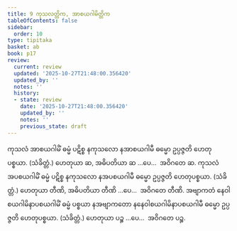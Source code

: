 ```yaml
---
title: 9 ကုသလတ္တိက, အာစယဂါမိတ္တိက
tableOfContents: false
sidebar:
  order: 10
type: tipitaka
basket: ab
book: p17
review:
  current: review
  updated: '2025-10-27T21:48:00.356420'
  updated_by: ''
  notes: ''
  history:
  - state: review
    date: '2025-10-27T21:48:00.356420'
    updated_by: ''
    notes: ''
    previous_state: draft
---
```



<ReviewStatus review={frontmatter.review} showDetails={true} />

<HypothesisAnnotation frontmatter={frontmatter} />

<DynamicBreadcrumb />

<Division number="21" book="p17" e="ch" v="40" p="295">

<Paragraph number="54" book="p17">
ကုသလံ အာစယဂါမိံ ဓမ္မံ ပဋိစ္စ နကုသလော နအာစယဂါမီ ဓမ္မော ဥပ္ပဇ္ဇတိ ဟေတုပစ္စယာ. (သံခိတ္တံ.) ဟေတုယာ ဆ, အဓိပတိယာ ဆ …ပေ…  အဝိဂတေ ဆ.
</Paragraph>

<Paragraph number="55" book="p17">
ကုသလံ အပစယဂါမိံ ဓမ္မံ ပဋိစ္စ နကုသလော နအပစယဂါမီ ဓမ္မော ဥပ္ပဇ္ဇတိ ဟေတုပစ္စယာ. (သံခိတ္တံ.) ဟေတုယာ တီဏိ, အဓိပတိယာ တီဏိ …ပေ…  အဝိဂတေ တီဏိ.
</Paragraph>

<Paragraph number="56" book="p17">
အဗျာကတံ နေဝါစယဂါမိနာပစယဂါမိံ ဓမ္မံ ပစ္စယာ နအဗျာကတော နနေဝါစယဂါမိနာပစယဂါမီ ဓမ္မော ဥပ္ပဇ္ဇတိ ဟေတုပစ္စယာ. (သံခိတ္တံ.) ဟေတုယာ ပဉ္စ …ပေ…  အဝိဂတေ ပဉ္စ.
</Paragraph>
</Division>